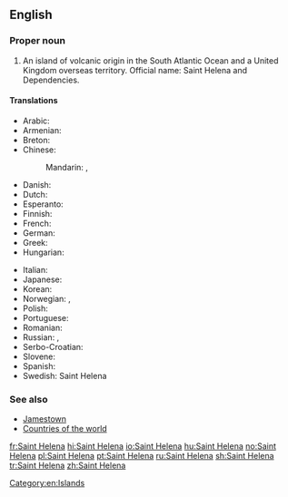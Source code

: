 ==English==
{{wikipedia}}

===Proper noun===
{{en-proper noun}}

# An island of volcanic origin in the South Atlantic Ocean and a United Kingdom overseas territory. Official name: Saint Helena and Dependencies.

====Translations====
{{trans-top|island, United Kingdom overseas territory in the Atlantic Ocean}}
* Arabic: {{t|ar|سَانْت هِيلِينَا|f|tr=sant hilīnā}}
* Armenian: {{t|hy|Սուրբ Հեղինեի կղզի|sc=Armn}}
* Breton: {{t|br|Saint Helena}}
* Chinese:
*: Mandarin: {{t|cmn|聖赫勒拿|sc=Hani}}, {{t+|cmn|圣赫勒拿|tr=Shèng Hèlēiná, Shèng Hèlèná|sc=Hani}}
* Danish: {{t|da|Saint Helena}}
* Dutch: {{t+|nl|Sint-Helena}}
* Esperanto: {{t|eo|Sent-Heleno}}
* Finnish: {{t|fi|Saint Helena}}
* French: {{t+|fr|Sainte-Hélène|f}}
* German: {{t|de|St. Helena|n}}
* Greek: {{t|el|Αγία Ελένη|f}}
* Hungarian: {{t+|hu|Szent Ilona}}
{{trans-mid}}
* Italian: {{t|it|Sant'Elena|f}}
* Japanese: {{t|ja|セントヘレナ|tr=Sentoherena|sc=Jpan}}
* Korean: {{t|ko|세인트헬레나|tr=Seinteuhellena|sc=Kore}}
* Norwegian: {{t+|no|Sankt Helena}}, {{t|no|St. Helena}}
* Polish: {{t|pl|Święta Helena|f}}
* Portuguese: {{t+|pt|Santa Helena|f}}
* Romanian: {{t|ro|Sfânta Elena|f}}
* Russian: {{t|ru|о́стров Свято́й Еле́ны|m}}, {{t|ru|Свята́я Еле́на|f}}
* Serbo-Croatian: {{t+|sh|Sveta Helena|f}}
* Slovene: {{t|sl|Sveta Helena|f}}
* Spanish: {{t+|es|Santa Helena|f}}
* Swedish: Saint Helena
{{trans-bottom}}

===See also===
* [[Jamestown]]
* [[Appendix:Countries of the world|Countries of the world]]

[[Category:en:Islands]]

[[fr:Saint Helena]]
[[hi:Saint Helena]]
[[io:Saint Helena]]
[[hu:Saint Helena]]
[[no:Saint Helena]]
[[pl:Saint Helena]]
[[pt:Saint Helena]]
[[ru:Saint Helena]]
[[sh:Saint Helena]]
[[tr:Saint Helena]]
[[zh:Saint Helena]]